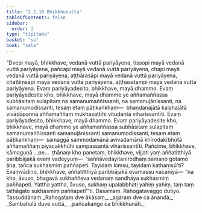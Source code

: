 ```yaml
---
title: "2.2.10 Bhikkhusutta"
tableOfContents: false
sidebar:
  order: 2
type: "tipitaka"
basket: "su"
book: "sala"
---
```



<DynamicBreadcrumb />

<Division number="268" book="sala">

<Paragraph number="1190" book="sala">
“Dvepi mayā, bhikkhave, vedanā vuttā pariyāyena, tissopi mayā vedanā vuttā pariyāyena, pañcapi mayā vedanā vuttā pariyāyena, chapi mayā vedanā vuttā pariyāyena, aṭṭhārasāpi mayā vedanā vuttā pariyāyena, chattiṃsāpi mayā vedanā vuttā pariyāyena, aṭṭhasatampi mayā vedanā vuttā pariyāyena. Evaṃ pariyāyadesito, bhikkhave, mayā dhammo. Evaṃ pariyāyadesite kho, bhikkhave, mayā dhamme ye aññamaññassa subhāsitaṃ sulapitaṃ na samanumaññissanti, na samanujānissanti, na samanumodissanti, tesaṃ etaṃ pāṭikaṅkhaṃ—  bhaṇḍanajātā kalahajātā vivādāpannā aññamaññaṃ mukhasattīhi vitudantā viharissantīti. Evaṃ pariyāyadesito, bhikkhave, mayā dhammo. Evaṃ pariyāyadesite kho, bhikkhave, mayā dhamme ye aññamaññassa subhāsitaṃ sulapitaṃ samanumaññissanti samanujānissanti samanumodissanti, tesaṃ etaṃ pāṭikaṅkhaṃ—  samaggā sammodamānā avivadamānā khīrodakībhūtā aññamaññaṃ piyacakkhūhi sampassantā viharissantīti.
</Paragraph>

<Paragraph number="1191" book="sala">
Pañcime, bhikkhave, kāmaguṇā …pe…  ṭhānaṃ kho panetaṃ, bhikkhave, vijjati yaṃ aññatitthiyā paribbājakā evaṃ vadeyyuṃ—  ‘saññāvedayitanirodhaṃ samaṇo gotamo āha, tañca sukhasmiṃ paññapeti. Tayidaṃ kiṃsu, tayidaṃ kathaṃsū’ti? Evaṃvādino, bhikkhave, aññatitthiyā paribbājakā evamassu vacanīyā—  ‘na kho, āvuso, bhagavā sukhaññeva vedanaṃ sandhāya sukhasmiṃ paññapeti. Yattha yattha, āvuso, sukhaṃ upalabbhati yahiṃ yahiṃ, taṃ taṃ tathāgato sukhasmiṃ paññapetī’”ti.

</Paragraph>
</Division>

<Paragraph number="1192" type="center" book="sala">
Dasamaṃ.



</Paragraph>

<Paragraph number="1193" type="center" book="sala">
Rahogatavaggo dutiyo.



</Paragraph>

<Paragraph number="1194" type="center" book="sala">
Tassuddānaṃ


</Paragraph>

<Paragraph number="1195" type="verses" book="sala">
_Rahogataṃ dve ākāsaṃ,_  
_agāraṃ dve ca ānandā;_  
_Sambahulā duve vuttā,_  
_pañcakaṅgo ca bhikkhunāti._
</Paragraph>
